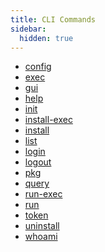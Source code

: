 ```yaml
---
title: CLI Commands
sidebar:
  hidden: true
---
```


- [config](/cli/commands/config)
- [exec](/cli/commands/exec)
- [gui](/cli/commands/gui)
- [help](/cli/commands/help)
- [init](/cli/commands/init)
- [install-exec](/cli/commands/install-exec)
- [install](/cli/commands/install)
- [list](/cli/commands/list)
- [login](/cli/commands/login)
- [logout](/cli/commands/logout)
- [pkg](/cli/commands/pkg)
- [query](/cli/commands/query)
- [run-exec](/cli/commands/run-exec)
- [run](/cli/commands/run)
- [token](/cli/commands/token)
- [uninstall](/cli/commands/uninstall)
- [whoami](/cli/commands/whoami)
